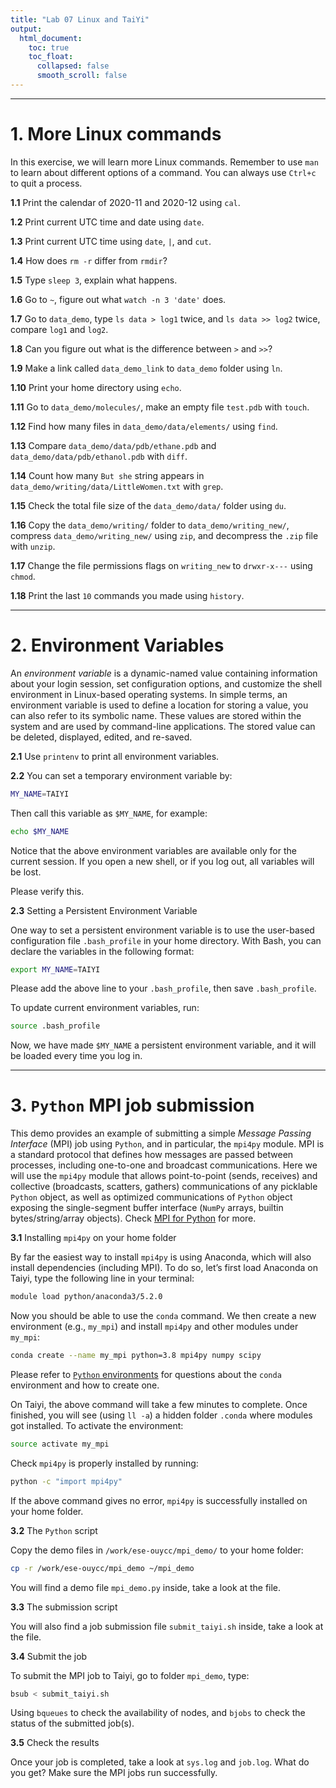 ---
title: "Lab 07 Linux and TaiYi"
output:
  html_document:
    toc: true
    toc_float:
      collapsed: false
      smooth_scroll: false
---

***

# 1. More Linux commands

In this exercise, we will learn more Linux commands. Remember to use `man` to learn about different options of a command. You can always use `Ctrl+c` to quit a process.

**1.1** Print the calendar of 2020-11 and 2020-12 using `cal`.

**1.2** Print current UTC time and date using `date`.

**1.3** Print current UTC time using `date`, `|`, and `cut`.

**1.4** How does `rm -r` differ from `rmdir`?

**1.5** Type `sleep 3`, explain what happens.

**1.6** Go to `~`, figure out what `watch -n 3 'date'` does.

**1.7** Go to `data_demo`, type `ls data > log1` twice, and `ls data >> log2` twice, compare `log1` and `log2`.

**1.8** Can you figure out what is the difference between `>` and `>>`?

**1.9** Make a link called `data_demo_link` to `data_demo` folder using `ln`.

**1.10** Print your home directory using `echo`.

**1.11** Go to `data_demo/molecules/`, make an empty file `test.pdb` with `touch`.

**1.12** Find how many files in `data_demo/data/elements/` using `find`.

**1.13** Compare `data_demo/data/pdb/ethane.pdb` and `data_demo/data/pdb/ethanol.pdb` with `diff`.

**1.14** Count how many `But she` string appears in `data_demo/writing/data/LittleWomen.txt` with `grep`.

**1.15** Check the total file size of the `data_demo/data/` folder using `du`.

**1.16** Copy the `data_demo/writing/` folder to `data_demo/writing_new/`, compress `data_demo/writing_new/` using `zip`, and decompress the `.zip` file with `unzip`.

**1.17** Change the file permissions flags on `writing_new` to `drwxr-x---` using `chmod`.

**1.18** Print the last `10` commands you made using `history`.

***

# 2. Environment Variables

An *environment variable* is a dynamic-named value containing information about your login session, set configuration options, and customize the shell environment in Linux-based operating systems. In simple terms, an environment variable is used to define a location for storing a value, you can also refer to its symbolic name. These values are stored within the system and are used by command-line applications. The stored value can be deleted, displayed, edited, and re-saved.

**2.1** Use `printenv` to print all environment variables.

**2.2** You can set a temporary environment variable by:

```{bash, eval=F}
MY_NAME=TAIYI
```

Then call this variable as `$MY_NAME`, for example:

```{bash, eval=F}
echo $MY_NAME
```

Notice that the above environment variables are available only for the current session. If you open a new shell, or if you log out, all variables will be lost. 

Please verify this.

**2.3** Setting a Persistent Environment Variable

One way to set a persistent environment variable is to use the user-based configuration file `.bash_profile` in your home directory. With Bash, you can declare the variables in the following format:

```{bash, eval=F}
export MY_NAME=TAIYI
```

Please add the above line to your `.bash_profile`, then save `.bash_profile`.

To update current environment variables, run:

```{bash, eval=F}
source .bash_profile
```

Now, we have made `$MY_NAME` a persistent environment variable, and it will be loaded every time you log in.  

***

# 3. `Python` MPI job submission

This demo provides an example of submitting a simple *Message Passing Interface* (MPI) job using `Python`, and in particular, the `mpi4py` module. MPI is a standard protocol that defines how messages are passed between processes, including one-to-one and broadcast communications. Here we will use the `mpi4py` module that allows point-to-point (sends, receives) and collective (broadcasts, scatters, gathers) communications of any picklable `Python` object, as well as optimized communications of `Python` object exposing the single-segment buffer interface (`NumPy` arrays, builtin bytes/string/array objects). Check [MPI for Python](https://mpi4py.readthedocs.io/en/stable/) for more.

**3.1** Installing `mpi4py` on your home folder

By far the easiest way to install `mpi4py` is using Anaconda, which will also install dependencies (including MPI). To do so, let's first load Anaconda on Taiyi, type the following line in your terminal:

```{bash, eval=F}
module load python/anaconda3/5.2.0
```

Now you should be able to use the `conda` command. We then create a new environment (e.g., `my_mpi`) and install `mpi4py` and other modules under `my_mpi`:

```{bash, eval=F}
conda create --name my_mpi python=3.8 mpi4py numpy scipy
```

Please refer to [`Python` environments](https://zhu-group.github.io/ese5023/Section_11.html#Python_environments) for questions about the `conda` environment and how to create one.

On Taiyi, the above command will take a few minutes to complete. Once finished, you will see (using `ll -a`) a hidden folder `.conda` where modules got installed. To activate the environment:

```{bash, eval=F}
source activate my_mpi
```

Check `mpi4py` is properly installed by running:

```{bash, eval=F}
python -c "import mpi4py"
```

If the above command gives no error, `mpi4py` is successfully installed on your home folder.

**3.2** The `Python` script

Copy the demo files in `/work/ese-ouycc/mpi_demo/` to your home folder:

```{bash, eval=F}
cp -r /work/ese-ouycc/mpi_demo ~/mpi_demo
```

You will find a demo file `mpi_demo.py` inside, take a look at the file. 

**3.3** The submission script

You will also find a job submission file `submit_taiyi.sh` inside, take a look at the file. 

**3.4** Submit the job

To submit the MPI job to Taiyi, go to folder `mpi_demo`, type:

```{bash, eval=F}
bsub < submit_taiyi.sh
```

Using `bqueues` to check the availability of nodes, and `bjobs` to check the status of the submitted job(s).

**3.5** Check the results

Once your job is completed, take a look at `sys.log` and `job.log`. What do you get? Make sure the MPI jobs run successfully.